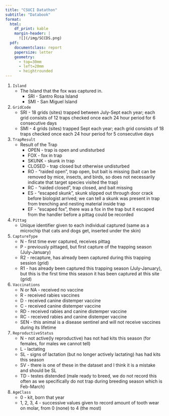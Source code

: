 ```yaml
---
title: "CSUCI Datathon"
subtitle: "Databook"
format:
  html:
    df_print: kable
    margin-header: |
      ![](/img/SCCDS.png)
  pdf:
    documentclass: report
    papersize: letter
    geometry:
      - top=30mm
      - left=20mm
      - heightrounded
---
```



1. `Island` 
    - The Island that the fox was captured in.
        - SRI - Santro Rosa Island
        - SMI - San Miguel Island
2. `GridCode`
    - SRI - 18 grids (sites) trapped between July-Sept each year; each grid consists of 12 traps checked once each 24 hour period for 6 consecutive days
    - SMI - 4 grids (sites) trapped Sept each year; each grid consists of 18 traps checked once each 24 hour period for 5 consecutive days
3. `TrapResult`
    - Result of the Trap
        - OPEN - trap is open and undisturbed
        - FOX - fox in trap
        - SKUNK - skunk in trap
        - CLOSED - trap closed but otherwise undisturbed
        - RO - "raided open", trap open, but bait is missing (bait can be removed by mice, insects, and birds, so does not necessarily indicate that target species visited the trap)
        - RC - "raided closed", trap closed, and bait missing
        - ES - "escaped skunk", skunk slipped out through door crack before biologist arrived; we can tell a skunk was present in trap from trenching and nesting material inside trap
        - EF - "escaped fox", there was a fox in the trap but it escaped from the handler before a pittag could be recorded
4. `Pittag`
    - Unique identifier given to each individual captured (same as a microchip that cats and dogs get, inserted under the skin)
5. `CaptureType`
    - N - first time ever captured, receives pittag
    - P - previously pittaged, but first capture of the trapping season (July-January)
    - R2 - recapture, has already been captured during this trapping session (grid)
    - R1 - has already been captured this trapping season (July-January), but this is the first time this season it has been captured at this site (grid)
6. `Vaccinations`
    - N or NA - received no vaccine
    - R - received rabies vaccines
    - D - received canine distemper vaccine
    - C - received canine distemper vaccine
    - RD - received rabies and canine distemper vaccine
    - RC - received rabies and canine distemper vaccine
    - SEN - this animal is a disease sentinel and will not receive vaccines during its lifetime
7.  `ReproductiveStatus`
    - N - not active(ly reproductive) has not had kits this season (for females, for males we cannot tell)
    - L - lactating
    - SL - signs of lactation (but no longer actively lactating) has had kits this season
    - SV - there is one of these in the dataset and I think it is a mistake and should be SL
    - TD - testes distended (male ready to breed, we do not record this often as we specifically do not trap during breeding season which is Feb-March)
8. `AgeClass`
    - 0 - kit, born that year
    - 1, 2, 3, 4 - successive values given to record amount of tooth wear on molar, from 0 (none) to 4 (the most)